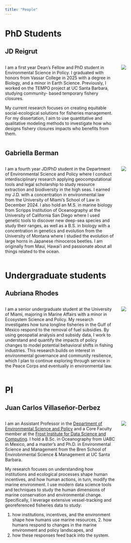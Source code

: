 ```yaml
---
title: "People"
---
```


# PhD Students

## JD Reigrut

:::: {.columns}

::: {.column width='75%'}
I am a first year Dean’s Fellow and PhD student in Environmental Science in Policy. I graduated with honors from Vassar College in 2025 with a degree in Biology, and a minor in Earth Science. Previously, I worked on the TEMPO project at UC Santa Barbara, studying community- based temporary fishery closures.

My current research focuses on creating equitable social-ecological solutions for fisheries
management. For my dissertation, I aim to use quantitative and qualitative modeling methods to investigate how who designs fishery closures impacts who benefits from them.
:::

::: {.column width='25%'}

![](img/headshot_reigrut.jpg)

:::

::::

## Gabriella Berman

:::: {.columns}

::: {.column width='75%'}
I am a fourth year JD/PhD student in the Department of Environmental Science and Policy where I conduct interdisciplinary research applying geocomputational tools and legal scholarship to study resource extraction and biodiversity in the high seas. I earned my J.D. with a concentration in environmental law from the University of Miami’s School of Law in December 2024. I also hold an M.S. in marine biology from Scripps Institution of Oceanography at the University of California San Diego where I used genetic tools to discover new deep-sea species and study their ranges, as well as a B.S. in biology with a concentration in genetics and evolution from the University of Montana where I studied the evolution of large horns in Japanese rhinoceros beetles. I am originally from Maui, Hawai’i and passionate about all things related to the ocean. 
:::

::: {.column width='25%'}

![](img/headshot_berman.png)

:::

::::

# Undergraduate students

## Aubriana Rhodes

:::: {.columns}

::: {.column width='75%'}
I am a senior undergraduate student at the University of Miami, majoring in Marine Affairs with a minor in Ecosystem Science and Policy. My research investigates how tuna longline fisheries in the Gulf of Mexico respond to the removal of fuel subsidies. By using geospatial analysis and subsidy data, I work to understand and quantify the impacts of policy changes to model potential behavioral shifts in fishing industries. This research builds on interest in environmental governance and community resilience, which I plan to continue exploring through service in the Peace Corps and eventually in environmental law.
:::

::: {.column width='25%'}

![](img/headshot_rhodes.jpg)

:::

::::

# PI

## Juan Carlos Villaseñor-Derbez 

:::: {.columns}

::: {.column width='75%'}
I am an Assistant Professor in the [Department of Environmental Science and Policy](https://environmental-science-policy.earth.miami.edu/) and a Core Faculty member at the [Frost Institute for Data Science and Computing](https://idsc.miami.edu/research/earth-systems/). I hold a B.Sc. in Oceanography from UABC in Mexico, and a master's and Ph.D. in Environmental Science and Management from the Bren School of Envirobnmental Science & Management at UC Santa Barbara.

My research focuses on understanding how institutions and ecological processes shape human incentives, and how human actions, in turn, modify the marine environment. I use modern data science tools and techniques to study the human dimensions of marine conservation and environmental change. Specifically, I leverage extensive vessel-tracking and georeferenced fisheries data to study: 

1. how institutions, incentives, and the environment shape how humans use marine resources, 2. how humans respond to changes in the marine environment and policy landscapes, and 
3. how these responses feed back into the system.
:::

::: {.column width='25%'}
![](img/headshot_villasenor.jpg)
:::

::::


 


